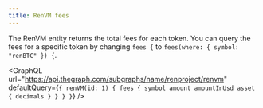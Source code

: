 ```yaml
---
title: RenVM fees
---
```



<DocTag type={DocType.HowTo} />


The RenVM entity returns the total fees for each token. You can query the fees for a specific token by changing
`fees {` to `fees(where: { symbol: "renBTC" }) {`.

<GraphQL
  url="https://api.thegraph.com/subgraphs/name/renproject/renvm"
  defaultQuery={`{
  renVM(id: 1) {
    fees {
      symbol
      amount
      amountInUsd
      asset {
        decimals
      }
    }
  }
}`}
/>
